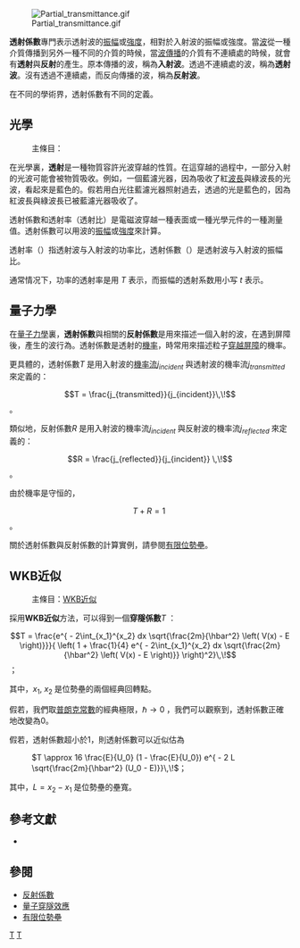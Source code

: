{{noteTA
|G1=物理學
}}
[[File:Partial_transmittance.gif|right]]

'''透射係數'''專門表示透射波的[[振幅|振幅]]或[[強度|強度]]，相對於入射波的振幅或強度。當[[波|波]]從一種介質傳播到另外一種不同的介質的時候，當[[波傳播|波傳播]]的介質有不連續處的時候，就會有'''透射'''與'''反射'''的產生。原本傳播的波，稱為'''入射波'''。透過不連續處的波，稱為'''透射波'''。沒有透過不連續處，而反向傳播的波，稱為'''反射波'''。

在不同的學術界，透射係數有不同的定義。

==光學==
:主條目：{{le|透射比|transmittance}}
在光學裏，'''透射'''是一種物質容許光波穿越的性質。在這穿越的過程中，一部分入射的光波可能會被物質吸收。例如，一個藍濾光器，因為吸收了紅[[波長|波長]]與綠波長的光波，看起來是藍色的。假若用白光往藍濾光器照射過去，透過的光是藍色的，因為紅波長與綠波長已被藍濾光器吸收了。

透射係數和透射率（透射比）是電磁波穿越一種表面或一種光學元件的一種測量值。透射係數可以用波的[[振幅|振幅]]或[[強度|強度]]來計算。

透射率（{{lang-en|Transmittance}}）指透射波与入射波的功率比，透射係數（{{lang-en|transmission coefficient}}）是透射波与入射波的振幅比。

通常情况下，功率的透射率是用 ''T'' 表示，而振幅的透射系数用小写 ''t'' 表示。

==量子力學==

在[[量子力學|量子力學]]裏，'''透射係數'''與相關的'''反射係數'''是用來描述一個入射的波，在遇到屏障後，產生的波行為。透射係數是透射的[[機率|機率]]，時常用來描述粒子[[量子穿隧效應|穿越屏障]]的機率。

更具體的，透射係數<math>T\,\!</math>是用入射波的[[機率流|機率流]]<math>j_{incident}\,\!</math>與透射波的機率流<math>j_{transmitted}\,\!</math>來定義的：
:<math>T = \frac{j_{transmitted}}{j_{incident}}\,\!</math>。

類似地，反射係數<math>R\,\!</math>是用入射波的機率流<math>j_{incident}\,\!</math>與反射波的機率流<math>j_{reflected}\,\!</math>來定義的：
:<math>R = \frac{j_{reflected}}{j_{incident}} \,\!</math>。

由於機率是守恒的，
:<math>T+R=1\,\!</math>。

關於透射係數與反射係數的計算實例，請參閱[[有限位勢壘|有限位勢壘]]。

==WKB近似==
:主條目：[[WKB近似|WKB近似]]
採用'''WKB近似'''方法，可以得到一個'''穿隧係數'''<math>T\,\!</math>：
:<math>T = \frac{e^{ - 2\int_{x_1}^{x_2} dx \sqrt{\frac{2m}{\hbar^2} \left( V(x) - E \right)}}}{ \left( 1 + \frac{1}{4} e^{ - 2\int_{x_1}^{x_2} dx \sqrt{\frac{2m}{\hbar^2} \left( V(x) - E \right)}} \right)^2}\,\!</math>；

其中，<math>x_1,\ x_2\,\!</math>是位勢壘的兩個經典回轉點。

假若，我們取[[普朗克常數|普朗克常數]]的經典極限，<math>\hbar \rightarrow 0\,\!</math>，我們可以觀察到，透射係數正確地改變為0。

假若，透射係數超小於1，則透射係數可以近似估為
: <math>T \approx 16 \frac{E}{U_0} (1 - \frac{E}{U_0}) e^{ - 2 L \sqrt{\frac{2m}{\hbar^2} (U_0 - E)}}\,\!</math>；

其中，<math> L = x_2 - x_1 \,\!</math>是位勢壘的壘寬。

==參考文獻==
* {{cite book | author=Griffiths, David J.|title=Introduction to Quantum Mechanics (2nd ed.) | publisher=Prentice Hall |year=2004 |id=ISBN 0-13-805326-X}}

==參閱==
*[[反射係數|反射係數]]
*[[量子穿隧效應|量子穿隧效應]]
*[[有限位勢壘|有限位勢壘]]

[[Category:量子力學|T]]
[[Category:物理光學|T]]